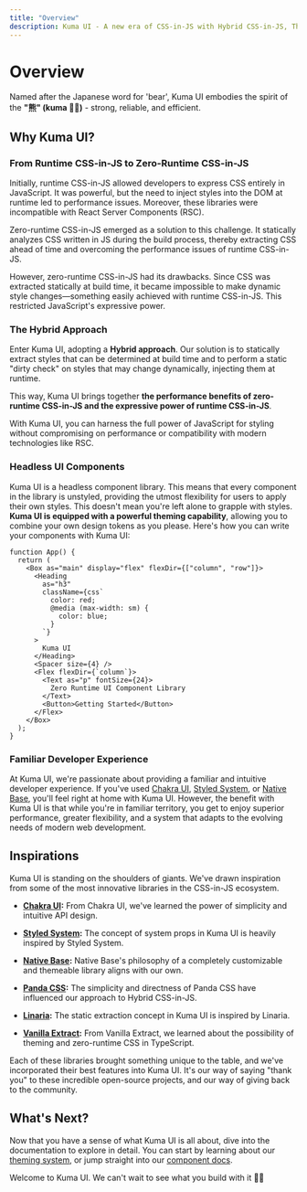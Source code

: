 ```yaml
---
title: "Overview"
description: Kuma UI - A new era of CSS-in-JS with Hybrid CSS-in-JS, Theming and Universal UI Components
---
```


# Overview

Named after the Japanese word for 'bear', Kuma UI embodies the spirit of the **"熊" (kuma 🐻‍❄️)** - strong, reliable, and efficient.

## Why Kuma UI?

### From Runtime CSS-in-JS to Zero-Runtime CSS-in-JS

Initially, runtime CSS-in-JS allowed developers to express CSS entirely in JavaScript. It was powerful, but the need to inject styles into the DOM at runtime led to performance issues. Moreover, these libraries were incompatible with React Server Components (RSC).

Zero-runtime CSS-in-JS emerged as a solution to this challenge. It statically analyzes CSS written in JS during the build process, thereby extracting CSS ahead of time and overcoming the performance issues of runtime CSS-in-JS.

However, zero-runtime CSS-in-JS had its drawbacks. Since CSS was extracted statically at build time, it became impossible to make dynamic style changes—something easily achieved with runtime CSS-in-JS. This restricted JavaScript's expressive power.

### The Hybrid Approach

Enter Kuma UI, adopting a **Hybrid approach**. Our solution is to statically extract styles that can be determined at build time and to perform a static "dirty check" on styles that may change dynamically, injecting them at runtime.

This way, Kuma UI brings together **the performance benefits of zero-runtime CSS-in-JS and the expressive power of runtime CSS-in-JS**.

With Kuma UI, you can harness the full power of JavaScript for styling without compromising on performance or compatibility with modern technologies like RSC.

### Headless UI Components

Kuma UI is a headless component library. This means that every component in the library is unstyled, providing the utmost flexibility for users to apply their own styles. This doesn't mean you're left alone to grapple with styles. **Kuma UI is equipped with a powerful theming capability**, allowing you to combine your own design tokens as you please. Here's how you can write your components with Kuma UI:

```tsx
function App() {
  return (
    <Box as="main" display="flex" flexDir={["column", "row"]}>
      <Heading
        as="h3"
        className={css`
          color: red;
          @media (max-width: sm) {
            color: blue;
          }
        `}
      >
        Kuma UI
      </Heading>
      <Spacer size={4} />
      <Flex flexDir={`column`}>
        <Text as="p" fontSize={24}>
          Zero Runtime UI Component Library
        </Text>
        <Button>Getting Started</Button>
      </Flex>
    </Box>
  );
}
```

### Familiar Developer Experience

At Kuma UI, we're passionate about providing a familiar and intuitive developer experience. If you've used [Chakra UI](https://chakra-ui.com/), [Styled System](https://styled-system.com/), or [Native Base](https://nativebase.io/), you'll feel right at home with Kuma UI. However, the benefit with Kuma UI is that while you're in familiar territory, you get to enjoy superior performance, greater flexibility, and a system that adapts to the evolving needs of modern web development.

## Inspirations

Kuma UI is standing on the shoulders of giants. We've drawn inspiration from some of the most innovative libraries in the CSS-in-JS ecosystem.

- **[Chakra UI](https://chakra-ui.com/):** From Chakra UI, we've learned the power of simplicity and intuitive API design.

- **[Styled System](https://styled-system.com/):** The concept of system props in Kuma UI is heavily inspired by Styled System.

- **[Native Base](https://nativebase.io/):** Native Base's philosophy of a completely customizable and themeable library aligns with our own.

- **[Panda CSS](https://panda-css.com/):** The simplicity and directness of Panda CSS have influenced our approach to Hybrid CSS-in-JS.

- **[Linaria](https://github.com/callstack/linaria):** The static extraction concept in Kuma UI is inspired by Linaria.

- **[Vanilla Extract](https://vanilla-extract.style/):** From Vanilla Extract, we learned about the possibility of theming and zero-runtime CSS in TypeScript.

Each of these libraries brought something unique to the table, and we've incorporated their best features into Kuma UI. It's our way of saying "thank you" to these incredible open-source projects, and our way of giving back to the community.

## What's Next?

Now that you have a sense of what Kuma UI is all about, dive into the documentation to explore in detail. You can start by learning about our [theming system](/docs/Theme/CustomizingTheme), or jump straight into our [component docs](/docs/Components/Box).

Welcome to Kuma UI. We can't wait to see what you build with it 🐻‍❄️
